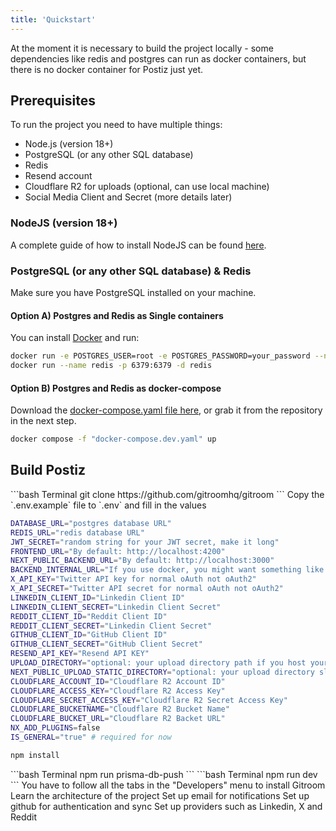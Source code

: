 ```yaml
---
title: 'Quickstart'
---
```


At the moment it is necessary to build the project locally - some dependencies 
like redis and postgres can run as docker containers, but there is no docker 
container for Postiz just yet.

## Prerequisites

To run the project you need to have multiple things:

- Node.js (version 18+)
- PostgreSQL (or any other SQL database)
- Redis
- Resend account
- Cloudflare R2 for uploads (optional, can use local machine)
- Social Media Client and Secret (more details later)

### NodeJS (version 18+)

A complete guide of how to install NodeJS can be found [here](https://nodejs.org/en/download/).

### PostgreSQL (or any other SQL database) & Redis

Make sure you have PostgreSQL installed on your machine.

#### Option A) Postgres and Redis as Single containers

You can install [Docker](https://www.docker.com/products/docker-desktop) and run:

```bash Terminal
docker run -e POSTGRES_USER=root -e POSTGRES_PASSWORD=your_password --name postgres -p 5432:5432 -d postgres
docker run --name redis -p 6379:6379 -d redis
```

#### Option B) Postgres and Redis as docker-compose

Download the [docker-compose.yaml file here](https://raw.githubusercontent.com/gitroomhq/postiz-app/main/docker-compose.dev.yaml), 
or grab it from the repository in the next step.

```bash Terminal
docker compose -f "docker-compose.dev.yaml" up
```

## Build Postiz

<Steps>
  <Step title="Clone the repository">
```bash Terminal
git clone https://github.com/gitroomhq/gitroom
```
  </Step>

  <Step title="Set environment variables">
Copy the `.env.example` file to `.env` and fill in the values

```bash .env
DATABASE_URL="postgres database URL"
REDIS_URL="redis database URL"
JWT_SECRET="random string for your JWT secret, make it long"
FRONTEND_URL="By default: http://localhost:4200"
NEXT_PUBLIC_BACKEND_URL="By default: http://localhost:3000"
BACKEND_INTERNAL_URL="If you use docker, you might want something like: http://backend:3000"
X_API_KEY="Twitter API key for normal oAuth not oAuth2"
X_API_SECRET="Twitter API secret for normal oAuth not oAuth2"
LINKEDIN_CLIENT_ID="Linkedin Client ID"
LINKEDIN_CLIENT_SECRET="Linkedin Client Secret"
REDDIT_CLIENT_ID="Reddit Client ID"
REDDIT_CLIENT_SECRET="Linkedin Client Secret"
GITHUB_CLIENT_ID="GitHub Client ID"
GITHUB_CLIENT_SECRET="GitHub Client Secret"
RESEND_API_KEY="Resend API KEY"
UPLOAD_DIRECTORY="optional: your upload directory path if you host your files locally"
NEXT_PUBLIC_UPLOAD_STATIC_DIRECTORY="optional: your upload directory slug if you host your files locally"
CLOUDFLARE_ACCOUNT_ID="Cloudflare R2 Account ID"
CLOUDFLARE_ACCESS_KEY="Cloudflare R2 Access Key"
CLOUDFLARE_SECRET_ACCESS_KEY="Cloudflare R2 Secret Access Key"
CLOUDFLARE_BUCKETNAME="Cloudflare R2 Bucket Name"
CLOUDFLARE_BUCKET_URL="Cloudflare R2 Backet URL"
NX_ADD_PLUGINS=false
IS_GENERAL="true" # required for now
```
  </Step>

  <Step title="Install the dependencies">

```bash Terminal
npm install
```
  </Step>

  <Step title="Generate the prisma client and run the migrations">
```bash Terminal
npm run prisma-db-push
```
  </Step>

  <Step title="Run the project">
```bash Terminal
npm run dev
```
  </Step>
</Steps>
You have to follow all the tabs in the "Developers" menu to install Gitroom

<CardGroup cols={2}>
  <Card title="How it works" icon="screwdriver-wrench" href="/howitworks">
    Learn the architecture of the project
  </Card>
  <Card title="Email notifications" icon="envelope" href="/emails">
    Set up email for notifications
  </Card>
  <Card title="GitHub" icon="code-branch" href="/github">
    Set up github for authentication and sync
  </Card>
  <Card title="Providers" icon="linkedin" href="/providers/x/x">
    Set up providers such as Linkedin, X and Reddit
  </Card>
</CardGroup>
